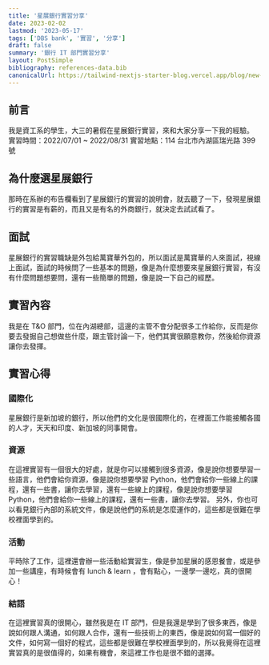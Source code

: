 ```yaml
---
title: '星展銀行實習分享'
date: 2023-02-02
lastmod: '2023-05-17'
tags: ['DBS bank', '實習', '分享']
draft: false
summary: '銀行 IT 部門實習分享'
layout: PostSimple
bibliography: references-data.bib
canonicalUrl: https://tailwind-nextjs-starter-blog.vercel.app/blog/new-features-in-v1/
---
```


## 前言

我是資工系的學生，大三的暑假在星展銀行實習，來和大家分享一下我的經驗。
實習時間：2022/07/01 ~ 2022/08/31
實習地點：114 台北市內湖區瑞光路 399 號

## 為什麼選星展銀行

那時在系辦的布告欄看到了星展銀行的實習的說明會，就去聽了一下，發現星展銀行的實習是有薪的，而且又是有名的外商銀行，就決定去試試看了。

## 面試

星展銀行的實習職缺是外包給萬寶華外包的，所以面試是萬寶華的人來面試，視線上面試，面試的時候問了一些基本的問題，像是為什麼想要來星展銀行實習，有沒有什麼問題想要問，還有一些簡單的問題，像是說一下自己的經歷。

## 實習內容

我是在 T&O 部門，位在內湖總部，這邊的主管不會分配很多工作給你，反而是你要去發掘自己想做些什麼，跟主管討論一下，他們其實很願意教你，然後給你資源讓你去發揮。

## 實習心得

### 國際化

星展銀行是新加坡的銀行，所以他們的文化是很國際化的，在裡面工作能接觸各國的人才，天天和印度、新加坡的同事開會。

### 資源

在這裡實習有一個很大的好處，就是你可以接觸到很多資源，像是說你想要學習一些語言，他們會給你資源，像是說你想要學習 Python，他們會給你一些線上的課程，還有一些書，讓你去學習，還有一些線上的課程，像是說你想要學習 Python，他們會給你一些線上的課程，還有一些書，讓你去學習。
另外，你也可以看見銀行內部的系統文件，像是說他們的系統是怎麼運作的，這些都是很難在學校裡面學到的。

### 活動

平時除了工作，這裡還會辦一些活動給實習生，像是參加星展的感恩餐會，或是參加一些講座，有時候會有 lunch & learn ，會有點心，一邊學一邊吃，真的很開心！

### 結語

在這裡實習真的很開心，雖然我是在 IT 部門，但是我還是學到了很多東西，像是說如何跟人溝通，如何跟人合作，還有一些技術上的東西，像是說如何寫一個好的文件，如何寫一個好的程式，這些都是很難在學校裡面學到的，所以我覺得在這裡實習真的是很值得的，如果有機會，來這裡工作也是很不錯的選擇。
